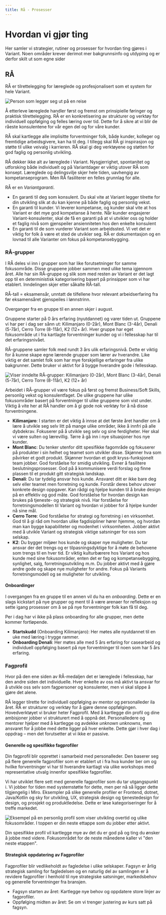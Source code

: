 ```yaml
---
title: Rå - Prosesser
---
```



# Hvordan vi gjør ting

Her samler vi strategier, rutiner og prosesser for hvordan ting gjøres i Variant. Noen områder krever derimot mer bakgrunnsinfo og utdyping og er derfor skilt ut som egne sider

<ProcessMenu />

## RÅ

RÅ er tilrettelegging for læreglede og profesjonalisert som et system for hele Variant.

<img
  src="./assets/raa/plakat.jpg"
  alt="Person som legger seg ut på en reise"
  className="coverImage"
/>

Å etterleve læreglede handler først og fremst om prinsipielle føringer og praktisk tilrettelegging.
RÅ er en konkretisering av strukturer og verktøy for individuell oppfølging og felles læring over tid. Dette for å sikre
at vi blir de råeste konsulentene for vår egen del og for våre kunder.

RÅ skal kartlegge alle implisitte forventninger folk, både kunder, kolleger og fremtidige arbeidsgivere, kan ha til deg.
I tillegg skal RÅ gi inspirasjon og støtte til ulike veivalg i karrieren. RÅ skal gi deg verktøyene og støtten for god
faglig og personlig utvikling.

RÅ dekker ikke alt av læreglede i Variant. Nysgjerrighet, spontanitet og utforsking både individuelt og på Variantdager
er viktig utover RÅ som konsept. Læreglede og delingsvilje skjer hele tiden, uavhengig av kompetanseprogram. Men
RÅ fasiliterer en felles grunnlag for alle.

RÅ er en _Variantgaranti_.

- En garanti til deg som konsulent. Du skal vite at Variant legger tilrette for din utvikling slik at
  du kan kjenne på både faglig og personlig vekst.
- En garanti til kunder. Vi leverer kompetanse, og kunder skal vite at hos Variant
  er det mye god kompetanse å hente. Når kunder engasjerer Variant-konsulenter, skal de få en garanti på at vi utvikler oss og holder et faglig nivå som gjenspeiler ansienniteten hos den enkelte konsulent
- En garanti til de som vurderer Variant som arbeidssted. Vi vet det er viktig for folk å være et
  sted de utvikler seg. RÅ er dokumentasjon og en lovnad til alle Varianter om fokus på kompetansebygging.

### RÅ-grupper

I RÅ deles vi inn i grupper som har like forutsetninger for samme fokusområde. Disse gruppene jobber
sammen med ulike tema igjennom året. Alle har sin RÅ-gruppe og slik som med resten av Variant er det
lagt opp til en deterministisk kategorisering basert på prinsipper som vi har etablert. Inndelingen
skjer etter såkalte RÅ-tall.

<div className="backgroundHighlight">

RÅ-tall = eksamensår, unntatt de tilfellene hvor relevant arbeidserfaring fra
før eksamensåret gjenspeiles i lønnstrinn.

Overganger fra en gruppe til en annen skjer i august.

</div>

Gruppene starter på 0 års erfaring (nyutdannet) og varer tiden ut. Gruppene vi har per i dag ser
sånn ut: Kilimanjaro (0-2år), Mont Blanc (3-4år), Denali (5-7år), Cerro Torre (8-11år), K2 (12+ år).
Hver gruppe har eget fokusområde ut i fra kartlagte forventninger kunder og vi i fellesskap har til det
erfaringsnivået.

RÅ-gruppene samler folk med rundt 3 års ulik erfaringsnivå. Dette er viktig for å kunne skape egne lærende
grupper som lærer av hverandre. Like viktig er det samlet folk som har mye forskjellige erfaringer fra ulike
bakgrunner. Dette bruker vi aktivt for å bygge hverandre gode i fellesskap.

<img
  src="./assets/raa/grupper.jpg"
  alt="Viser inndelte RÅ-grupper: Kilimanjaro (0-2år), Mont Blanc (3-4år), Denali (5-7år), Cerro Torre (8-11år), K2 (12+ år)"
  className="coverImage"
/>

Arbeidet i RÅ-grupper vil være fokus på først og fremst Business/Soft Skills, personlig vekst og konsulentfaget.
De ulike gruppene har ulike fokusområder basert på forventninger til ulike gruppene som vist under. Viktig å vite her at
RÅ handler om å gi gode nok verktøy for å nå disse forventningene.

- **Kilimanjaro**: I starten er det viktig å innse at det første året handler om å lære å
  utvikle seg selv litt på mange ulike områder, ikke å innfri på alle dybdekrav. Fokuserer
  på å utvikle seg selv og sine ferdigheter. Her skal vi være sulten og lærevillig. Tørre å gå inn i nye situasjoner hos nye kunder.
- **Mont Blanc**: Du tenker utenfor ditt spesifikke fagområde og fokuserer på produkter i sin helhet og teamet som utvikler disse.
  Skjønner hva som påvirker et godt produkt. Skjønner hvordan et godt kryss-funksjonelt team jobber. God forståelse for
  smidig utvikling. Evner å fasilitere beslutningsprosesser. God på å kommunisere verdi forslag og finne plassen til et
  produkt gitt strategisk landskap.
- **Denali**: Du tar tydelig ansvar hos kunde. Ansvaret ditt er ikke bare deg selv eller teamet men forretning og kunde.
  Forstår deres behov utover konkrete design oppgaver. Kan rådgi og hjelpe kunden til å bruke design på en effektiv og god
  måte. God forståelse for hvordan design kan brukes på tjeneste- og strategisk nivå. Har forståelse for forretningsmodellen
  til Variant og hvordan vi jobber for å hjelpe kunder nå sine mål.
- **Cerro Torre**: God forståelse for strategi og forretning i en virksomhet. God til å gi råd om hvordan ulike fagdisipliner
  hører hjemme, og hvordan man kan bygge kapabiliteter og modenhet i virksomheten. Jobber aktivt med å utvikle Variant og
  strategisk viktige satsninger for oss som selskap.
- **K2**: Du bygger miljøer hos kunde og skaper nye muligheter. Du tar ansvar der det trengs og er tilpasningsdyktige for
  å møte de behovene som trengs til en hver tid. Er viktig kulturbærere hos Variant og hos kunde med sine fokusområder, enten
  det er fag og kompetansebygging, synlighet, salg, forretningsutvikling m.m. Du jobber aktivt med å gjøre andre gode og
  skape nye muligheter for andre. Fokus på Variants forretningsmodell og se muligheter for utvikling.

#### Onboardinger

I overgangen fra en gruppe til en annen vil du ha en _onboarding_. Dette er en slags kickstart på nye grupper og ment til
å være arenaer for refleksjon og sette igang prosesser om å se på nye forventninger folk kan få til deg.

Per i dag har vi ikke på plass onboarding for alle grupper, men dette kommer fortløpende.

- **Startskudd** (Onboarding Kilimanjaro): Her møtes alle nyutdannet til en uke med læring i trygge rammer.
- **Onboarding Denali**: Her møtes alle med 5 års erfaring for casearbeid og individuell oppfølging basert på nye forventninger til noen som har 5 års erfaring.

### Fagprofil

Hvor på den ene siden av RÅ-medaljen det er læreglede i fellesskap, har den andre siden det individuelle. Hver enkelte av oss
må aktivt ta ansvar for å utvikle oss selv som fagpersoner og konsulenter, men vi skal slippe å gjøre det alene.

RÅ legger tilrette for individuell oppfølging av mentor og personalleder ila året. RÅ er strukturer og verktøy for å gjøre
denne oppfølgingen. Hovedverktøyet vi bruker heter Fagprofil. Med å kartlegge din profil og dine ambisjoner jobber vi
strukturert med å oppnå det. Personalledere og mentorer hjelper med å kartlegge og avdekke _unknown unknowns_, men ansvaret
for å jobbe med dette ligger på hver enkelte. Dette gjør i hver dag i oppdrag – men det forutsetter at vi ikke er passive.

#### Generelle og spesifikke fagprofiler

Din fagprofil blir opprettet i samarbeid med personalleder. Den baserer seg på flere generelle fagprofiler som er etablert
ut i fra hva kunder ber om og hvilke forventninger vi har til hverandre kartlagt via ulike workshops med representative utvalg
innenfor spesifikke fagprofiler.

Vi har utviklet flere sett med generelle fagprofiler som du tar utgangspunkt i. Vi jobber for tiden med systemstøtte for dette,
men per nå så ligger dette tilgjengelig i Miro. Eksempler på slike generelle profiler er Frontend, dotnet, Java/Kotlin og sky for
utvikling, UX, strategisk design og tjenestedesign for design, og prosjekt og produktledelse. Dette er løse kategoriseringer
for å treffe markedet.

<img
  src="./assets/raa/illustration.jpg"
  alt="Eksempel på en personlig profil som viser utvikling overtid og ulike fokusområder. I toppen er din neste ettappe som du jobber etter aktivt."
  className="coverImage"
/>

Din spesifikke profil vil kartlegge mye av det du er god på og ting du ønsker å jobbe med videre. Fokusområdet for de neste månedene
kaller vi "den neste etappen".

#### Strategisk oppdatering av Fagprofiler

Fagprofiler blir vedlikeholdt av fagledelse i ulike selskaper. Fagsyn er årlig strategisk samling for fagledelsen
og en naturlig del av samlingen er å revidere fagprofiler i henhold til nye strategiske satsninger, markedsbehov og
generelle forventninger fra bransjen.

- Fagsyn starten av året: Kartlegge nye behov og oppdatere store linjer av fagprofiler.
- Oppfølging midten av året: Se om vi trenger justering av kurs satt på fagsyn.
